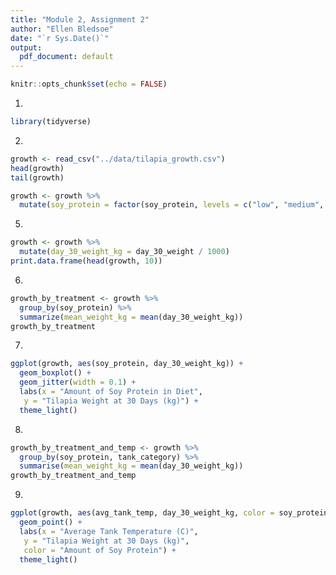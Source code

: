 ```yaml
---
title: "Module 2, Assignment 2"
author: "Ellen Bledsoe"
date: "`r Sys.Date()`"
output:
  pdf_document: default
---
```


```r
knitr::opts_chunk$set(echo = FALSE)
```

1.  

```r
library(tidyverse)
```

2.

```r
growth <- read_csv("../data/tilapia_growth.csv")
head(growth)
tail(growth)

growth <- growth %>% 
  mutate(soy_protein = factor(soy_protein, levels = c("low", "medium", "high", "very high")))
```


5.

```r
growth <- growth %>%
  mutate(day_30_weight_kg = day_30_weight / 1000)
print.data.frame(head(growth, 10))
```

6.

```r
growth_by_treatment <- growth %>%
  group_by(soy_protein) %>%
  summarize(mean_weight_kg = mean(day_30_weight_kg))
growth_by_treatment
```

7.

```r
ggplot(growth, aes(soy_protein, day_30_weight_kg)) +
  geom_boxplot() +
  geom_jitter(width = 0.1) +
  labs(x = "Amount of Soy Protein in Diet",
   y = "Tilapia Weight at 30 Days (kg)") +
  theme_light()
```

8.

```r
growth_by_treatment_and_temp <- growth %>%
  group_by(soy_protein, tank_category) %>%
  summarise(mean_weight_kg = mean(day_30_weight_kg))
growth_by_treatment_and_temp
```

9.

```r
ggplot(growth, aes(avg_tank_temp, day_30_weight_kg, color = soy_protein)) +
  geom_point() +
  labs(x = "Average Tank Temperature (C)",
   y = "Tilapia Weight at 30 Days (kg)",
   color = "Amount of Soy Protein") +
  theme_light()
```
